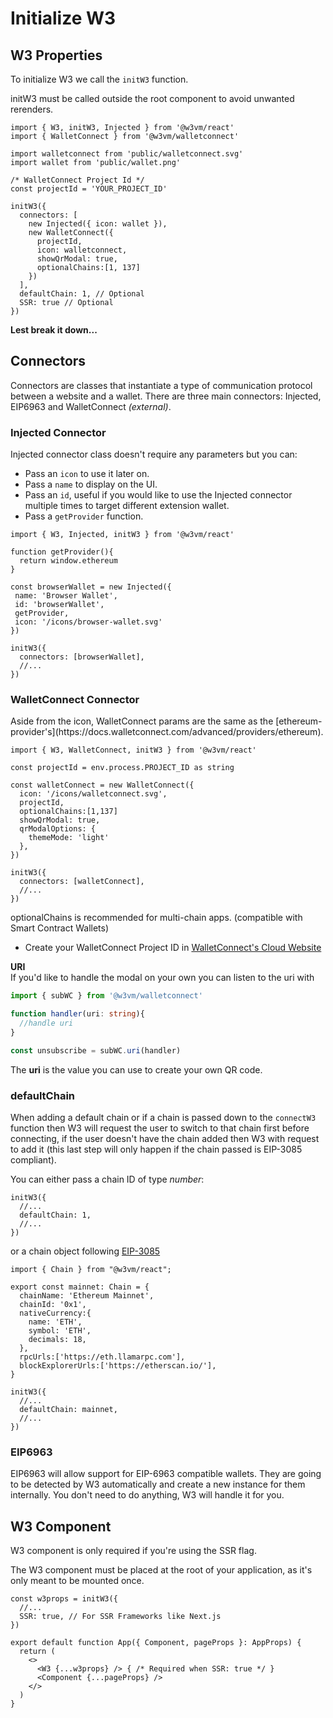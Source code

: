 
# Initialize W3

## W3 Properties

To initialize W3 we call the `initW3` function.

<Callout type="info">
initW3 must be called outside the root component to avoid unwanted rerenders.
</Callout>

```tsx
import { W3, initW3, Injected } from '@w3vm/react'
import { WalletConnect } from '@w3vm/walletconnect'

import walletconnect from 'public/walletconnect.svg'
import wallet from 'public/wallet.png'

/* WalletConnect Project Id */
const projectId = 'YOUR_PROJECT_ID'

initW3({
  connectors: [
    new Injected({ icon: wallet }),
    new WalletConnect({ 
      projectId,
      icon: walletconnect,
      showQrModal: true,
      optionalChains:[1, 137]
    })
  ],
  defaultChain: 1, // Optional
  SSR: true // Optional
})
```

**Lest break it down...**

## Connectors

Connectors are classes that instantiate a type of communication protocol between a website and a wallet. There are three main connectors: Injected, EIP6963 and WalletConnect *(external)*.

### Injected Connector

Injected connector class doesn't require any parameters but you can:

- Pass an `icon` to use it later on.
- Pass a `name` to display on the UI.
- Pass an `id`, useful if you would like to use the Injected connector multiple times to target different extension wallet.
- Pass a `getProvider` function.

```tsx
import { W3, Injected, initW3 } from '@w3vm/react'

function getProvider(){
  return window.ethereum
}

const browserWallet = new Injected({ 
 name: 'Browser Wallet',
 id: 'browserWallet',
 getProvider,
 icon: '/icons/browser-wallet.svg'
})

initW3({
  connectors: [browserWallet],
  //...
})
```

### WalletConnect Connector

<Callout type="info">
Aside from the icon, WalletConnect params are the same as the [ethereum-provider's](https://docs.walletconnect.com/advanced/providers/ethereum).
</Callout>

```tsx
import { W3, WalletConnect, initW3 } from '@w3vm/react'

const projectId = env.process.PROJECT_ID as string

const walletConnect = new WalletConnect({ 
  icon: '/icons/walletconnect.svg',
  projectId,
  optionalChains:[1,137]
  showQrModal: true,
  qrModalOptions: {
    themeMode: 'light'
  },
})

initW3({
  connectors: [walletConnect],
  //...
})
```

<Callout type="info">
optionalChains is recommended for multi-chain apps. (compatible with Smart Contract Wallets)
</Callout>

- Create your WalletConnect Project ID in <a href='https://cloud.walletconnect.com/sign-in' target='_blank' >WalletConnect's Cloud Website</a>

**URI**<br/>
If you'd like to handle the modal on your own you can listen to the uri with
```ts
import { subWC } from '@w3vm/walletconnect'

function handler(uri: string){
  //handle uri
}

const unsubscribe = subWC.uri(handler)
```

The **uri** is the value you can use to create your own QR code.

### defaultChain

When adding a default chain or if a chain is passed down to the `connectW3` function then W3 will request the user to switch to that chain first before connecting, if the user doesn't have the chain added then W3 with request to add it (this last step will only happen if the chain passed is EIP-3085 compliant).

You can either pass a chain ID of type *number*:

```tsx
initW3({
  //...
  defaultChain: 1,
  //...
})
```

or a chain object following [EIP-3085](https://eips.ethereum.org/EIPS/eip-3085)

```tsx
import { Chain } from "@w3vm/react";

export const mainnet: Chain = {
  chainName: 'Ethereum Mainnet',
  chainId: '0x1',
  nativeCurrency:{
    name: 'ETH',
    symbol: 'ETH',
    decimals: 18,
  },
  rpcUrls:['https://eth.llamarpc.com'],
  blockExplorerUrls:['https://etherscan.io/'],
}

initW3({
  //...
  defaultChain: mainnet,
  //...
})
```

### EIP6963

EIP6963 will allow support for EIP-6963 compatible wallets. They are going to be detected by W3 automatically and create a new instance for them internally. You don't need to do anything, W3 will handle it for you.

## W3 Component
W3 component is only required if you're using the SSR flag.

<Callout type='warning'>
The W3 component must be placed at the root of your application, as it's only meant to be mounted once.
</Callout>

```tsx
const w3props = initW3({
  //...
  SSR: true, // For SSR Frameworks like Next.js
})

export default function App({ Component, pageProps }: AppProps) {
  return (
    <>
      <W3 {...w3props} /> { /* Required when SSR: true */ }
      <Component {...pageProps} />
    </>
  )
}
```
